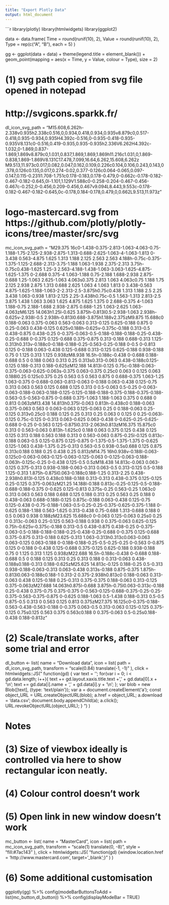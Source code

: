 ```yaml
---
title: "Export Plotly Data"
output: html_document
---
```


```r
library(plotly)
library(htmlwidgets)
library(ggplot2)

data <- data.frame(
    Time = round(runif(10), 2),
    Value = round(runif(10), 2),
    Type = rep(c("A", "B"), each = 5)
    )

gg <- ggplot(data = data) +
    theme(legend.title = element_blank()) +
    geom_point(mapping = aes(x = Time, y = Value, colour = Type), size = 2)

# (1) svg path copied from svg file opened in notepad

# http://svgicons.sparkk.fr/
dl_icon_svg_path = "M15.608,6.262h-2.338v0.935h2.338c0.516,0,0.934,0.418,0.934,0.935v8.879c0,0.517-0.418,0.935-0.934,0.935H4.392c-0.516,0-0.935-0.418-0.935-0.935V8.131c0-0.516,0.419-0.935,0.935-0.935h2.336V6.262H4.392c-1.032,0-1.869,0.837-1.869,1.869v8.879c0,1.031,0.837,1.869,1.869,1.869h11.216c1.031,0,1.869-0.838,1.869-1.869V8.131C17.478,7.099,16.64,6.262,15.608,6.262z M9.513,11.973c0.017,0.082,0.047,0.162,0.109,0.226c0.104,0.106,0.243,0.143,0.378,0.126c0.135,0.017,0.274-0.02,0.377-0.126c0.064-0.065,0.097-0.147,0.115-0.231l1.708-1.751c0.178-0.183,0.178-0.479,0-0.662c-0.178-0.182-0.467-0.182-0.645,0l-1.101,1.129V1.588c0-0.258-0.204-0.467-0.456-0.467c-0.252,0-0.456,0.209-0.456,0.467v9.094L8.443,9.553c-0.178-0.182-0.467-0.182-0.645,0c-0.178,0.184-0.178,0.479,0,0.662L9.513,11.973z"

# logo-mastercard.svg from https://github.com/plotly/plotly-icons/tree/master/src/svg
mc_icon_svg_path = "M29.375 16c0-1.438-0.375-2.813-1.063-4.063-0.75-1.188-1.75-2.125-2.938-2.875-1.313-0.688-2.625-1.063-4-1.063-1.813 0-3.438 0.563-4.875 1.625 1.313 1.188 2.125 2.563 2.563 4.188h-0.75c-0.375-1.375-1.125-2.688-2.313-3.75-1.188 1.063-1.938 2.375-2.313 3.75h-0.75c0.438-1.625 1.25-3 2.563-4.188-1.438-1.063-3.063-1.625-4.875-1.625-1.375 0-2.688 0.375-4 1.063-1.188 0.75-2.188 1.688-2.938 2.875-0.688 1.25-1.063 2.625-1.063 4.063s0.375 2.813 1.063 4.063c0.75 1.188 1.75 2.125 2.938 2.875 1.313 0.688 2.625 1.063 4 1.063 1.813 0 3.438-0.563 4.875-1.625-1.188-1.063-2-2.313-2.5-3.875h0.75c0.438 1.313 1.188 2.5 2.25 3.438 1.063-0.938 1.813-2.125 2.25-3.438h0.75c-0.5 1.563-1.313 2.813-2.5 3.875 1.438 1.063 3.063 1.625 4.875 1.625 1.375 0 2.688-0.375 4-1.063 1.188-0.75 2.188-1.688 2.938-2.875 0.688-1.25 1.063-2.625 1.063-4.063zM6.125 14.063h1.25l-0.625 3.875h-0.813l0.5-2.938-1.063 2.938h-0.625v-2.938l-0.5 2.938h-0.813l0.688-3.875h1.188v2.375zM9.875 15.688c0 0.188-0.063 0.375-0.063 0.563-0.063 0.313-0.125 0.625-0.188 0.875 0 0.25-0.063 0.438-0.125 0.625v0.188h-0.625v-0.375c-0.188 0.313-0.5 0.438-0.875 0.438-0.25 0-0.375-0.063-0.5-0.188-0.188-0.188-0.25-0.438-0.25-0.688 0-0.375 0.125-0.688 0.375-0.875 0.313-0.188 0.688-0.313 1.125-0.313h0.313v-0.188c0-0.188-0.188-0.25-0.563-0.25-0.188 0-0.5 0-0.813 0.125 0-0.188 0.063-0.438 0.125-0.688 0.313-0.125 0.625-0.188 0.938-0.188 0.75 0 1.125 0.313 1.125 0.938zM8.938 16.5h-0.188c-0.438 0-0.688 0.188-0.688 0.5 0 0.188 0.063 0.313 0.25 0.313s0.313-0.063 0.438-0.188c0.125-0.125 0.188-0.313 0.188-0.625zM12.188 14.813l-0.125 0.75c-0.188-0.063-0.375-0.063-0.625-0.063s-0.375 0.063-0.375 0.25c0 0.063 0 0.125 0.063 0.188l0.25 0.125c0.375 0.25 0.563 0.5 0.563 0.875 0 0.688-0.375 1.063-1.25 1.063-0.375 0-0.688-0.063-0.813-0.063 0-0.188 0.063-0.438 0.125-0.75 0.313 0.063 0.563 0.125 0.688 0.125 0.313 0 0.5-0.063 0.5-0.25 0-0.063-0.063-0.188-0.063-0.188-0.125-0.125-0.188-0.188-0.375-0.188-0.375-0.188-0.563-0.5-0.563-0.875 0-0.688 0.375-1.063 1.188-1.063 0.375 0 0.688 0 0.813 0.063zM13.438 14.813h0.375l-0.063 0.813h-0.438c0 0.188-0.063 0.375-0.063 0.563 0 0.063-0.063 0.125-0.063 0.25 0 0.188-0.063 0.25-0.125 0.313v0.25c0 0.188 0.125 0.25 0.313 0.25 0.063 0 0.125 0 0.25-0.063l-0.125 0.75c-0.125 0-0.313 0.063-0.625 0.063-0.438 0-0.625-0.25-0.625-0.688 0-0.25 0-0.563 0.125-0.875l0.313-2.063h0.813zM16.375 15.875c0 0.313 0 0.563-0.063 0.813h-1.625c0 0.188 0.063 0.375 0.125 0.438 0.125 0.125 0.313 0.188 0.563 0.188 0.313 0 0.563-0.063 0.875-0.25l-0.125 0.813c-0.188 0.063-0.5 0.125-0.875 0.125-0.875 0-1.375-0.5-1.375-1.375 0-0.625 0.125-1.063 0.438-1.375 0.25-0.313 0.563-0.5 0.938-0.5s0.688 0.125 0.875 0.313c0.188 0.188 0.25 0.438 0.25 0.813zM14.75 16h0.938v-0.188l-0.063-0.125c0-0.063-0.063-0.125-0.063-0.125-0.063 0-0.125-0.063-0.188-0.063h-0.125c-0.25 0-0.438 0.125-0.5 0.5zM18.438 14.813c-0.063 0.063-0.125 0.375-0.313 0.938-0.188-0.063-0.313 0.063-0.5 0.313-0.125 0.5-0.188 1.125-0.313 1.875h-0.875l0.063-0.188c0.188-1.25 0.313-2.25 0.438-2.938h0.813l-0.125 0.438c0.188-0.188 0.313-0.313 0.438-0.375 0.125-0.125 0.25-0.125 0.375-0.063zM21.25 14.188l-0.188 0.813c-0.25-0.125-0.5-0.188-0.688-0.188-0.375 0-0.625 0.125-0.813 0.375s-0.25 0.563-0.25 1.063c0 0.313 0.063 0.563 0.188 0.688 0.125 0.188 0.313 0.25 0.563 0.25 0.188 0 0.438-0.063 0.688-0.188l-0.125 0.875c-0.188 0.063-0.438 0.125-0.75 0.125-0.438 0-0.75-0.188-1.063-0.5-0.25-0.25-0.375-0.625-0.375-1.188 0-0.625 0.188-1.188 0.563-1.625 0.313-0.438 0.75-0.688 1.313-0.688 0.188 0 0.5 0.063 0.938 0.188zM23.625 15.688c0 0-0.063 0.125-0.063 0.25s0 0.25 0 0.313c-0.063 0.25-0.125 0.563-0.188 0.938 0 0.375-0.063 0.625-0.125 0.75h-0.625v-0.375c-0.188 0.313-0.5 0.438-0.875 0.438-0.25 0-0.375-0.063-0.5-0.188-0.188-0.188-0.25-0.438-0.25-0.688 0-0.375 0.125-0.688 0.375-0.875 0.313-0.188 0.625-0.313 1.063-0.313h0.313c0.063-0.063 0.063-0.125 0.063-0.188 0-0.188-0.188-0.25-0.5-0.25-0.25 0-0.563 0-0.875 0.125 0-0.188 0-0.438 0.125-0.688 0.375-0.125 0.625-0.188 0.938-0.188 0.75 0 1.125 0.313 1.125 0.938zM22.688 16.5h-0.188c-0.438 0-0.688 0.188-0.688 0.5 0 0.188 0.125 0.313 0.25 0.313 0.188 0 0.313-0.063 0.438-0.188s0.188-0.313 0.188-0.625zM25.625 14.813c-0.125 0.188-0.25 0.5-0.313 0.938-0.188-0.063-0.313 0.063-0.438 0.313s-0.188 0.875-0.375 1.875h-0.813l0.063-0.188c0.188-1 0.313-2 0.375-2.938h0.813c0 0.188-0.063 0.313-0.063 0.438 0.125-0.188 0.25-0.313 0.375-0.375 0.188-0.063 0.313-0.125 0.375-0.063zM27.688 14.063h0.875l-0.688 3.875h-0.75l0.063-0.313c-0.188 0.25-0.438 0.375-0.75 0.375-0.375 0-0.563-0.125-0.688-0.375-0.25-0.25-0.375-0.563-0.375-0.875 0-0.625 0.188-1.063 0.5-1.438 0.188-0.313 0.5-0.5 0.875-0.5 0.313 0 0.563 0.125 0.813 0.375zM27.375 16.125c0-0.375-0.188-0.563-0.438-0.563-0.188 0-0.375 0.063-0.5 0.313-0.063 0.125-0.125 0.375-0.125 0.75s0.125 0.563 0.375 0.563c0.188 0 0.375-0.063 0.5-0.25s0.188-0.438 0.188-0.813z"

# (2) Scale/translate works, after some trial and error

dl_button <- list(
    name = "Download data",
    icon = list(
        path = dl_icon_svg_path,
        transform = "scale(0.84) translate(-1, -1)"
        ),
    click = htmlwidgets::JS("
          function(gd) {
            var text = '';
            for(var i = 0; i < gd.data.length; i++){
              text += gd.layout.xaxis.title.text + ',' + gd.data[0].x + '\\n';
              text += gd.data[i].name + ',' + gd.data[i].y + '\\n';
            };
            var blob = new Blob([text], {type: 'text/plain'});
            var a = document.createElement('a');
            const object_URL = URL.createObjectURL(blob);
            a.href = object_URL;
            a.download = 'data.csv';
            document.body.appendChild(a);
            a.click();
            URL.revokeObjectURL(object_URL);
          }
   ")
)

# Notes
# (3) Size of viewbox ideally is controlled via here to show rectangular icon neatly.
# (4) Colour control doesn't work
# (5) Open link in new window doesn't work 

mc_button <- list(
    name = "MasterCard",
    icon = list(
        path = mc_icon_svg_path,
        transform = "scale(1) translate(0, -8)",
        style = "fill:#7ac143"
        ),
        click = htmlwidgets::JS(
        "function(gd) {window.location.href = 'http://www.mastercard.com', target='_blank';}"
    )
)

# (6) Some additional customisation
ggplotly(gg) %>%
    config(modeBarButtonsToAdd = list(mc_button,dl_button)) %>%
    config(displayModeBar = TRUE)
